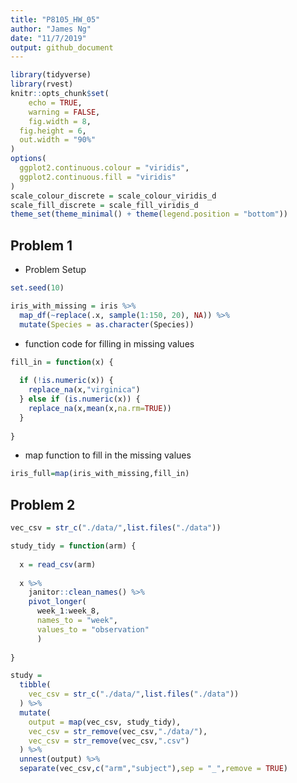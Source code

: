 ```yaml
---
title: "P8105_HW_05"
author: "James Ng"
date: "11/7/2019"
output: github_document
---
```


```r
library(tidyverse)
library(rvest)
knitr::opts_chunk$set(
	echo = TRUE,
	warning = FALSE,
	fig.width = 8, 
  fig.height = 6,
  out.width = "90%"
)
options(
  ggplot2.continuous.colour = "viridis",
  ggplot2.continuous.fill = "viridis"
)
scale_colour_discrete = scale_colour_viridis_d
scale_fill_discrete = scale_fill_viridis_d
theme_set(theme_minimal() + theme(legend.position = "bottom"))
```

## Problem 1

* Problem Setup
```r
set.seed(10)

iris_with_missing = iris %>% 
  map_df(~replace(.x, sample(1:150, 20), NA)) %>%
  mutate(Species = as.character(Species))
```

* function code for filling in missing values
```r
fill_in = function(x) {
  
  if (!is.numeric(x)) {
    replace_na(x,"virginica")
  } else if (is.numeric(x)) {
    replace_na(x,mean(x,na.rm=TRUE))
  }
  
}
```

* map function to fill in the missing values
```r
iris_full=map(iris_with_missing,fill_in)
```

## Problem 2

```r
vec_csv = str_c("./data/",list.files("./data"))
```

```r
study_tidy = function(arm) {
  
  x = read_csv(arm)
  
  x %>% 
    janitor::clean_names() %>% 
    pivot_longer(
      week_1:week_8,
      names_to = "week",
      values_to = "observation"
      )
  
}
```

```r
study = 
  tibble(
    vec_csv = str_c("./data/",list.files("./data"))
  ) %>% 
  mutate(
    output = map(vec_csv, study_tidy),
    vec_csv = str_remove(vec_csv,"./data/"),
    vec_csv = str_remove(vec_csv,".csv")
  ) %>% 
  unnest(output) %>% 
  separate(vec_csv,c("arm","subject"),sep = "_",remove = TRUE)
```















